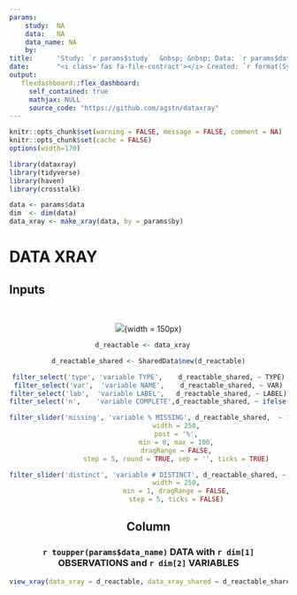```yaml
---
params:
    study:  NA
    data:   NA
    data_name: NA
    by: 
title:      'Study: `r params$study`  &nbsp; &nbsp; Data: `r params$data_name`' 
date:       "<i class='fas fa-file-contract'></i> Created: `r format(Sys.time(),format='%A %d %b %Y  %I:%M %p %Z')`"
output: 
   flexdashboard::flex_dashboard: 
     self_contained: true
     mathjax: NULL
     source_code: "https://github.com/agstn/dataxray" 
---
```


```{=html}
<style collection="text/css">

.main-container {
max-width:    1200px;
margin-left:  auto;
margin-right: auto;}

.rt-search{
align-self: baseline;
width: 400px;
margin-bottom: 0px;
}

svg.main-svg{
overflow:visible !important;
}
</style>
```


```r
knitr::opts_chunk$set(warning = FALSE, message = FALSE, comment = NA)
knitr::opts_chunk$set(cache = FALSE)
options(width=170)
```

```r
library(dataxray)
library(tidyverse)
library(haven)
library(crosstalk)
```

```r
data <- params$data
dim  <- dim(data)
data_xray <- make_xray(data, by = params$by)
```

# DATA XRAY {#main}

Inputs {.sidebar data-width=300}
-------------------------------------

<br>
<center>
![](hex_xray.png){width = 150px}

```r
d_reactable <- data_xray   

d_reactable_shared <- SharedData$new(d_reactable)

filter_select('type', 'variable TYPE',    d_reactable_shared, ~ TYPE)
filter_select('var',  'variable NAME',    d_reactable_shared, ~ VAR)
filter_select('lab',  'variable LABEL',   d_reactable_shared, ~ LABEL)
filter_select('n',    'variable COMPLETE',d_reactable_shared, ~ ifelse(n == dim[1], 'YES', 'NO'))

filter_slider('missing', 'variable % MISSING', d_reactable_shared,  ~ 100*(missing/dim[1]),
              width = 250,
              post = '%',
              min = 0, max = 100,
              dragRange = FALSE,
              step = 5, round = TRUE, sep = '', ticks = TRUE)

filter_slider('distinct', 'variable # DISTINCT', d_reactable_shared, ~ distinct,
              width = 250,
              min = 1, dragRange = FALSE,
              step = 5, ticks = FALSE)
```


Column
-------------------------------------
### <i class='fas fa-th'></i> **`r toupper(params$data_name)`** DATA with **`r dim[1]`** OBSERVATIONS and **`r dim[2]`** VARIABLES  

```r
view_xray(data_xray = d_reactable, data_xray_shared = d_reactable_shared, by = params$by)
```
